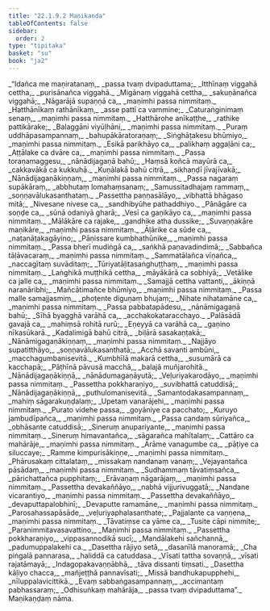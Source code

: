 ```yaml
---
title: "22.1.9.2 Maṇikaṇḍa"
tableOfContents: false
sidebar:
  order: 2
type: "tipitaka"
basket: "su"
book: "ja2"
---
```



<DynamicBreadcrumb />

<Division number="1393" book="ja2">

<Paragraph number="2728" type="verses" book="ja2">
_“Idañca me maṇiratanaṃ,_  
_passa tvaṃ dvipaduttama;_  
_Itthīnaṃ viggahā cettha,_  
_purisānañca viggahā._  

</Paragraph>

</Division>
<Division number="1394" book="ja2">

<Paragraph number="2729" type="verses" book="ja2">
_Migānaṃ viggahā cettha,_  
_sakuṇānañca viggahā;_  
_Nāgarājā supaṇṇā ca,_  
_maṇimhi passa nimmitaṃ._  

</Paragraph>

</Division>
<Division number="1395" book="ja2">

<Paragraph number="2730" type="verses" book="ja2">
_Hatthānīkaṃ rathānīkaṃ,_  
_asse pattī ca vammine;_  
_Caturaṅginimaṃ senaṃ,_  
_maṇimhi passa nimmitaṃ._  

</Paragraph>

</Division>
<Division number="1396" book="ja2">

<Paragraph number="2731" type="verses" book="ja2">
_Hatthārohe anīkaṭṭhe,_  
_rathike pattikārake;_  
_Balaggāni viyūḷhāni,_  
_maṇimhi passa nimmitaṃ._  

</Paragraph>

</Division>
<Division number="1397" book="ja2">

<Paragraph number="2732" type="verses" book="ja2">
_Puraṃ uddhāpasampannaṃ,_  
_bahupākāratoraṇaṃ;_  
_Siṅghāṭakesu bhūmiyo,_  
_maṇimhi passa nimmitaṃ._  

</Paragraph>

</Division>
<Division number="1398" book="ja2">

<Paragraph number="2733" type="verses" book="ja2">
_Esikā parikhāyo ca,_  
_palikhaṃ aggaḷāni ca;_  
_Aṭṭālake ca dvāre ca,_  
_maṇimhi passa nimmitaṃ._  

</Paragraph>

</Division>
<Division number="1399" book="ja2">

<Paragraph number="2734" type="verses" book="ja2">
_Passa toraṇamaggesu,_  
_nānādijagaṇā bahū;_  
_Haṃsā koñcā mayūrā ca,_  
_cakkavākā ca kukkuhā._  

</Paragraph>

</Division>
<Division number="1400" book="ja2">

<Paragraph number="2735" type="verses" book="ja2">
_Kuṇālakā bahū citrā,_  
_sikhaṇḍī jīvajīvakā;_  
_Nānādijagaṇākiṇṇaṃ,_  
_maṇimhi passa nimmitaṃ._  

</Paragraph>

</Division>
<Division number="1401" book="ja2">

<Paragraph number="2736" type="verses" book="ja2">
_Passa nagaraṃ supākāraṃ,_  
_abbhutaṃ lomahaṃsanaṃ;_  
_Samussitadhajaṃ rammaṃ,_  
_soṇṇavālukasanthataṃ._  

</Paragraph>

</Division>
<Division number="1402" book="ja2">

<Paragraph number="2737" type="verses" book="ja2">
_Passettha paṇṇasālāyo,_  
_vibhattā bhāgaso mitā;_  
_Nivesane nivese ca,_  
_sandhibyūhe pathaddhiyo._  

</Paragraph>

</Division>
<Division number="1403" book="ja2">

<Paragraph number="2738" type="verses" book="ja2">
_Pānāgāre ca soṇḍe ca,_  
_sūnā odaniyā gharā;_  
_Vesī ca gaṇikāyo ca,_  
_maṇimhi passa nimmitaṃ._  

</Paragraph>

</Division>
<Division number="1404" book="ja2">

<Paragraph number="2739" type="verses" book="ja2">
_Mālākāre ca rajake,_  
_gandhike atha dussike;_  
_Suvaṇṇakāre maṇikāre,_  
_maṇimhi passa nimmitaṃ._  

</Paragraph>

</Division>
<Division number="1405" book="ja2">

<Paragraph number="2740" type="verses" book="ja2">
_Āḷārike ca sūde ca,_  
_naṭanāṭakagāyino;_  
_Pāṇissare kumbhathūnike,_  
_maṇimhi passa nimmitaṃ._  

</Paragraph>

</Division>
<Division number="1406" book="ja2">

<Paragraph number="2741" type="verses" book="ja2">
_Passa bherī mudiṅgā ca,_  
_saṅkhā paṇavadindimā;_  
_Sabbañca tāḷāvacaraṃ,_  
_maṇimhi passa nimmitaṃ._  

</Paragraph>

</Division>
<Division number="1407" book="ja2">

<Paragraph number="2742" type="verses" book="ja2">
_Sammatālañca vīṇañca,_  
_naccagītaṃ suvāditaṃ;_  
_Tūriyatāḷitasaṅghuṭṭhaṃ,_  
_maṇimhi passa nimmitaṃ._  

</Paragraph>

</Division>
<Division number="1408" book="ja2">

<Paragraph number="2743" type="verses" book="ja2">
_Laṅghikā muṭṭhikā cettha,_  
_māyākārā ca sobhiyā;_  
_Vetālike ca jalle ca,_  
_maṇimhi passa nimmitaṃ._  

</Paragraph>

</Division>
<Division number="1409" book="ja2">

<Paragraph number="2744" type="verses" book="ja2">
_Samajjā cettha vattanti,_  
_ākiṇṇā naranāribhi;_  
_Mañcātimañce bhūmiyo,_  
_maṇimhi passa nimmitaṃ._  

</Paragraph>

</Division>
<Division number="1410" book="ja2">

<Paragraph number="2745" type="verses" book="ja2">
_Passa malle samajjasmiṃ,_  
_phoṭente diguṇaṃ bhujaṃ;_  
_Nihate nihatamāne ca,_  
_maṇimhi passa nimmitaṃ._  

</Paragraph>

</Division>
<Division number="1411" book="ja2">

<Paragraph number="2746" type="verses" book="ja2">
_Passa pabbatapādesu,_  
_nānāmigagaṇā bahū;_  
_Sīhā byagghā varāhā ca,_  
_acchakokataracchayo._  

</Paragraph>

</Division>
<Division number="1412" book="ja2">

<Paragraph number="2747" type="verses" book="ja2">
_Palāsādā gavajā ca,_  
_mahiṃsā rohitā rurū;_  
_Eṇeyyā ca varāhā ca,_  
_gaṇino nīkasūkarā._  

</Paragraph>

</Division>
<Division number="1413" book="ja2">

<Paragraph number="2748" type="verses" book="ja2">
_Kadalimigā bahū citrā,_  
_biḷārā sasakaṇṭakā;_  
_Nānāmigagaṇākiṇṇaṃ,_  
_maṇimhi passa nimmitaṃ._  

</Paragraph>

</Division>
<Division number="1414" book="ja2">

<Paragraph number="2749" type="verses" book="ja2">
_Najjāyo supatitthāyo,_  
_soṇṇavālukasanthatā;_  
_Acchā savanti ambūni,_  
_macchagumbanisevitā._  

</Paragraph>

</Division>
<Division number="1415" book="ja2">

<Paragraph number="2750" type="verses" book="ja2">
_Kumbhīlā makarā cettha,_  
_susumārā ca kacchapā;_  
_Pāṭhīnā pāvusā macchā,_  
_balajā muñjarohitā._  

</Paragraph>

</Division>
<Division number="1416" book="ja2">

<Paragraph number="2751" type="verses" book="ja2">
_Nānādijagaṇākiṇṇā,_  
_nānādumagaṇāyutā;_  
_Veḷuriyakarodāyo,_  
_maṇimhi passa nimmitaṃ._  

</Paragraph>

</Division>
<Division number="1417" book="ja2">

<Paragraph number="2752" type="verses" book="ja2">
_Passettha pokkharaṇiyo,_  
_suvibhattā catuddisā;_  
_Nānādijagaṇākiṇṇā,_  
_puthulomanisevitā._  

</Paragraph>

</Division>
<Division number="1418" book="ja2">

<Paragraph number="2753" type="verses" book="ja2">
_Samantodakasampannaṃ,_  
_mahiṃ sāgarakuṇḍalaṃ;_  
_Upetaṃ vanarājehi,_  
_maṇimhi passa nimmitaṃ._  

</Paragraph>

</Division>
<Division number="1419" book="ja2">

<Paragraph number="2754" type="verses" book="ja2">
_Purato videhe passa,_  
_goyāniye ca pacchato;_  
_Kuruyo jambudīpañca,_  
_maṇimhi passa nimmitaṃ._  

</Paragraph>

</Division>
<Division number="1420" book="ja2">

<Paragraph number="2755" type="verses" book="ja2">
_Passa candaṃ sūriyañca,_  
_obhāsante catuddisā;_  
_Sineruṃ anupariyante,_  
_maṇimhi passa nimmitaṃ._  

</Paragraph>

</Division>
<Division number="1421" book="ja2">

<Paragraph number="2756" type="verses" book="ja2">
_Sineruṃ himavantañca,_  
_sāgarañca mahītalaṃ;_  
_Cattāro ca mahārāje,_  
_maṇimhi passa nimmitaṃ._  

</Paragraph>

</Division>
<Division number="1422" book="ja2">

<Paragraph number="2757" type="verses" book="ja2">
_Ārāme vanagumbe ca,_  
_pāṭiye ca siluccaye;_  
_Ramme kimpurisākiṇṇe,_  
_maṇimhi passa nimmitaṃ._  

</Paragraph>

</Division>
<Division number="1423" book="ja2">

<Paragraph number="2758" type="verses" book="ja2">
_Phārusakaṃ cittalataṃ,_  
_missakaṃ nandanaṃ vanaṃ;_  
_Vejayantañca pāsādaṃ,_  
_maṇimhi passa nimmitaṃ._  

</Paragraph>

</Division>
<Division number="1424" book="ja2">

<Paragraph number="2759" type="verses" book="ja2">
_Sudhammaṃ tāvatiṃsañca,_  
_pārichattañca pupphitaṃ;_  
_Erāvaṇaṃ nāgarājaṃ,_  
_maṇimhi passa nimmitaṃ._  

</Paragraph>

</Division>
<Division number="1425" book="ja2">

<Paragraph number="2760" type="verses" book="ja2">
_Passettha devakaññāyo,_  
_nabhā vijjurivuggatā;_  
_Nandane vicarantiyo,_  
_maṇimhi passa nimmitaṃ._  

</Paragraph>

</Division>
<Division number="1426" book="ja2">

<Paragraph number="2761" type="verses" book="ja2">
_Passettha devakaññāyo,_  
_devaputtapalobhinī;_  
_Devaputte ramamāne,_  
_maṇimhi passa nimmitaṃ._  

</Paragraph>

</Division>
<Division number="1427" book="ja2">

<Paragraph number="2762" type="verses" book="ja2">
_Parosahassapāsāde,_  
_veḷuriyaphalasanthate;_  
_Pajjalante ca vaṇṇena,_  
_maṇimhi passa nimmitaṃ._  

</Paragraph>

</Division>
<Division number="1428" book="ja2">

<Paragraph number="2763" type="verses" book="ja2">
_Tāvatiṃse ca yāme ca,_  
_Tusite cāpi nimmite;_  
_Paranimmitavasavattino,_  
_Maṇimhi passa nimmitaṃ._  

</Paragraph>

</Division>
<Division number="1429" book="ja2">

<Paragraph number="2764" type="verses" book="ja2">
_Passettha pokkharaṇiyo,_  
_vippasannodikā sucī;_  
_Mandālakehi sañchannā,_  
_padumuppalakehi ca._  

</Paragraph>

</Division>
<Division number="1430" book="ja2">

<Paragraph number="2765" type="verses" book="ja2">
_Dasettha rājiyo setā,_  
_dasanīlā manoramā;_  
_Cha piṅgalā pannarasa,_  
_haliddā ca catuddasa._  

</Paragraph>

</Division>
<Division number="1431" book="ja2">

<Paragraph number="2766" type="verses" book="ja2">
_Vīsati tattha sovaṇṇā,_  
_vīsati rajatāmayā;_  
_Indagopakavaṇṇābhā,_  
_tāva dissanti tiṃsati._  

</Paragraph>

</Division>
<Division number="1432" book="ja2">

<Paragraph number="2767" type="verses" book="ja2">
_Dasettha kāḷiyo chacca,_  
_mañjeṭṭhā pannavīsati;_  
_Missā bandhukapupphehi,_  
_nīluppalavicittikā._  

</Paragraph>

</Division>
<Division number="1433" book="ja2">

<Paragraph number="2768" type="verses" book="ja2">
_Evaṃ sabbaṅgasampannaṃ,_  
_accimantaṃ pabhassaraṃ;_  
_Odhisuṅkaṃ mahārāja,_  
_passa tvaṃ dvipaduttama”._  


</Paragraph>
</Division>

<Paragraph number="2769" type="center" book="ja2">
Maṇikaṇḍaṃ nāma.
</Paragraph>